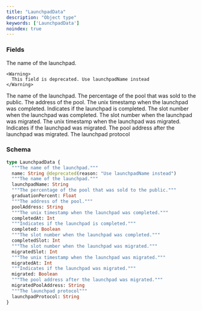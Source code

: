 ```yaml
---
title: "LaunchpadData"
description: "Object type"
keywords: ['LaunchpadData']
noindex: true
---
```


### Fields

<ResponseField name="name" type="String">
  The name of the launchpad.
    
    <Warning>
      This field is deprecated. Use launchpadName instead
    </Warning>
</ResponseField>

<ResponseField name="launchpadName" type="String">
  The name of the launchpad.
</ResponseField>

<ResponseField name="graduationPercent" type="Float">
  The percentage of the pool that was sold to the public.
</ResponseField>

<ResponseField name="poolAddress" type="String">
  The address of the pool.
</ResponseField>

<ResponseField name="completedAt" type="Int">
  The unix timestamp when the launchpad was completed.
</ResponseField>

<ResponseField name="completed" type="Boolean">
  Indicates if the launchpad is completed.
</ResponseField>

<ResponseField name="completedSlot" type="Int">
  The slot number when the launchpad was completed.
</ResponseField>

<ResponseField name="migratedSlot" type="Int">
  The slot number when the launchpad was migrated.
</ResponseField>

<ResponseField name="migratedAt" type="Int">
  The unix timestamp when the launchpad was migrated.
</ResponseField>

<ResponseField name="migrated" type="Boolean">
  Indicates if the launchpad was migrated.
</ResponseField>

<ResponseField name="migratedPoolAddress" type="String">
  The pool address after the launchpad was migrated.
</ResponseField>

<ResponseField name="launchpadProtocol" type="String">
  The launchpad protocol
</ResponseField>

### Schema


```graphql 
type LaunchpadData {
  """The name of the launchpad."""
  name: String @deprecated(reason: "Use launchpadName instead")
  """The name of the launchpad."""
  launchpadName: String
  """The percentage of the pool that was sold to the public."""
  graduationPercent: Float
  """The address of the pool."""
  poolAddress: String
  """The unix timestamp when the launchpad was completed."""
  completedAt: Int
  """Indicates if the launchpad is completed."""
  completed: Boolean
  """The slot number when the launchpad was completed."""
  completedSlot: Int
  """The slot number when the launchpad was migrated."""
  migratedSlot: Int
  """The unix timestamp when the launchpad was migrated."""
  migratedAt: Int
  """Indicates if the launchpad was migrated."""
  migrated: Boolean
  """The pool address after the launchpad was migrated."""
  migratedPoolAddress: String
  """The launchpad protocol"""
  launchpadProtocol: String
}
```
